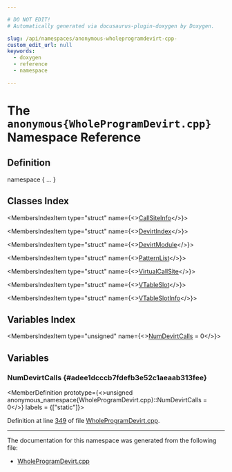 ```yaml
---

# DO NOT EDIT!
# Automatically generated via docusaurus-plugin-doxygen by Doxygen.

slug: /api/namespaces/anonymous-wholeprogramdevirt-cpp-
custom_edit_url: null
keywords:
  - doxygen
  - reference
  - namespace

---
```





# The `anonymous{WholeProgramDevirt.cpp}` Namespace Reference

<DoxygenPage pluginConfig={pluginConfig}>



## Definition

<CodeBlock>namespace &#123; ... &#125;</CodeBlock>

## Classes Index

<MembersIndex>

<MembersIndexItem
  type="struct"
  name={<><a href="/docs/api/structs/anonymous-namespace-wholeprogramdevirt-cpp-/callsiteinfo">CallSiteInfo</a></>}>
</MembersIndexItem>

<MembersIndexItem
  type="struct"
  name={<><a href="/docs/api/structs/anonymous-namespace-wholeprogramdevirt-cpp-/devirtindex">DevirtIndex</a></>}>
</MembersIndexItem>

<MembersIndexItem
  type="struct"
  name={<><a href="/docs/api/structs/anonymous-namespace-wholeprogramdevirt-cpp-/devirtmodule">DevirtModule</a></>}>
</MembersIndexItem>

<MembersIndexItem
  type="struct"
  name={<><a href="/docs/api/structs/anonymous-namespace-wholeprogramdevirt-cpp-/patternlist">PatternList</a></>}>
</MembersIndexItem>

<MembersIndexItem
  type="struct"
  name={<><a href="/docs/api/structs/anonymous-namespace-wholeprogramdevirt-cpp-/virtualcallsite">VirtualCallSite</a></>}>
</MembersIndexItem>

<MembersIndexItem
  type="struct"
  name={<><a href="/docs/api/structs/anonymous-namespace-wholeprogramdevirt-cpp-/vtableslot">VTableSlot</a></>}>
</MembersIndexItem>

<MembersIndexItem
  type="struct"
  name={<><a href="/docs/api/structs/anonymous-namespace-wholeprogramdevirt-cpp-/vtableslotinfo">VTableSlotInfo</a></>}>
</MembersIndexItem>

</MembersIndex>

## Variables Index

<MembersIndex>

<MembersIndexItem
  type="unsigned"
  name={<><a href="#adee1dcccb7fdefb3e52c1aeaab313fee">NumDevirtCalls</a> = 0</>}>
</MembersIndexItem>

</MembersIndex>


<SectionDefinition>

## Variables

### NumDevirtCalls {#adee1dcccb7fdefb3e52c1aeaab313fee}

<MemberDefinition
  prototype={<>unsigned anonymous&#95;namespace&#123;WholeProgramDevirt.cpp&#125;::NumDevirtCalls = 0</>}
  labels = {["static"]}>

Definition at line <a href="/docs/api/files/lib/lib/transforms/lib/transforms/ipo/wholeprogramdevirt-cpp/#l00349">349</a> of file <a href="/docs/api/files/lib/lib/transforms/lib/transforms/ipo/wholeprogramdevirt-cpp">WholeProgramDevirt.cpp</a>.
</MemberDefinition>

</SectionDefinition>

<hr/>

The documentation for this namespace was generated from the following file:

<ul>
<li><a href="/docs/api/files/lib/lib/transforms/lib/transforms/ipo/wholeprogramdevirt-cpp">WholeProgramDevirt.cpp</a></li>
</ul>

</DoxygenPage>
